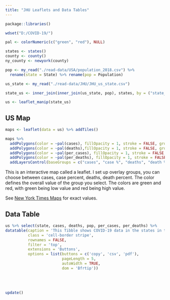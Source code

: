 ```yaml
---
title: "JHU Leaflets and Data Tables"
---
```


```r
package::libraries()

wdset("D:/COVID-19/")

pal <- colorNumeric(c("green", "red"), NULL)

states <- states() 
county <- county()
ny_county <- newyork(county)

pop <- my_read("./read-data/USA/population_2018.csv") %>% 
  rename(state = State) %>% rename(pop = Population)

us_state <- my_read("./read-data/JHU/JHU_us_state.csv") 

state_us <- inner_join(inner_join(us_state, pop), states, by = ("state_name" = "state"))

us <- leaflet_manip(state_us) 
```

## US Map

```r
maps <- leaflet(data = us) %>% addTiles() 

maps %>% 
  addPolygons(color = ~pal(cases), fillOpacity = 1, stroke = FALSE, group = "cases") %>%
  addPolygons(color = ~pal(deaths),fillOpacity = 1, stroke = FALSE, group = "deaths") %>%
  addPolygons(color = ~pal(per_cases), fillOpacity = 1, stroke = FALSE, group = "case %") %>%
  addPolygons(color = ~pal(per_deaths), fillOpacity = 1, stroke = FALSE, group = "death %") %>%
  addLayersControl(baseGroups = c("cases", "case %", "deaths", "death %"))
```

This is an interactive map called a leaflet. I set up overlay groups, you can choose between cases, case percent, deaths, death percent. The color defines the overall value of the group you select. The colors are green and red, with green being low value and red being high value.

See [New York Times Maps](https://kctolli.github.io/COVID-19/ny.html#Maps) for exact values. 

## Data Table

```r
us %>% select(state, cases, deaths, pop, per_cases, per_deaths) %>% 
datatable(caption = 'This Tibble shows COVID-19 data in the states in the USA for yesterday',
          class = 'cell-border stripe', 
          rownames = FALSE, 
          filter = 'top', 
          extensions = 'Buttons',
          options = list(buttons = c('copy', 'csv', 'pdf'), 
                         pageLength = 5, 
                         autoWidth = TRUE, 
                         dom = 'Bfrtip'))
```

<br /><br />

```r
update()
```